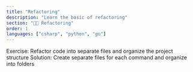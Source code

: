```yaml
---
title: "Refactoring"
description: "Learn the basic of refactoring"
section: "🧑‍💻 Refactoring"
order: 1
languages: ["csharp", "python", "go"]
---
```


Exercise: Refactor code into separate files and organize the project structure
Solution: Create separate files for each command and organize into folders
